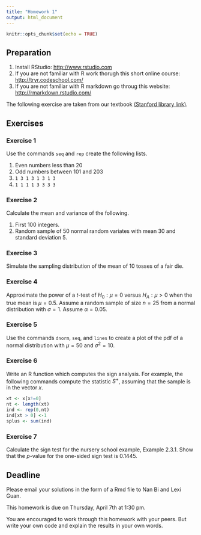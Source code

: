 ```yaml
---
title: "Homework 1"
output: html_document
---
```


```r
knitr::opts_chunk$set(echo = TRUE)
```

## Preparation

1. Install RStudio: <http://www.rstudio.com>
2. If you are not familiar with R work thorugh this short online course: <http://tryr.codeschool.com/>
3. If you are not familiar with R markdown go throug this website: <http://rmarkdown.rstudio.com/>

The following exercise are taken from our textbook [(Stanford library link)](https://searchworks.stanford.edu/view/10718635).

## Exercises

### Exercise 1

Use the commands ``seq`` and ``rep`` create the following lists.

1. Even numbers less than 20
2. Odd numbers between 101 and 203
3. ``1 3 1 3 1 3 1 3``
4. ``1 1 1 1 3 3 3 3``

### Exercise 2

Calculate the mean and variance of the following. 

1. First 100 integers.
2. Random sample of 50 normal random variates with mean 30 and standard deviation 5.

### Exercise 3

Simulate the sampling distribution of the mean of 10 tosses of a fair die.

### Exercise 4

Approximate the power of a $t$-test of $H_0: \mu = 0$ versus $H_A: \mu > 0$ when the true mean is $\mu = 0.5$. Assume a random sample of size $n = 25$ from a normal distribution with $\sigma = 1$. Assume $\alpha = 0.05$.

### Exercise 5

Use the commands ``dnorm``, ``seq``, and ``lines`` to create a plot of the pdf of a normal distribution with $\mu = 50$ and 
$\sigma^2 = 10$.

### Exercise 6

Write an R function which computes the sign analysis. For example, the following commands compute the statistic $S^+$, assuming that the sample is in the vector $x$.
```r
xt <- x[x!=0]
nt <- length(xt)
ind <- rep(0,nt) 
ind[xt > 0] <-1
splus <- sum(ind)
```

### Exercise 7

Calculate the sign test for the nursery school example, Example 2.3.1. Show that the $p$-value for the one-sided sign test is $0.1445$.

## Deadline

Please email your solutions in the form of a Rmd file to Nan Bi and Lexi Guan.

This homework is due on Thursday, April 7th at 1:30 pm.

You are encouraged to work through this homework with your peers. But write your own code and explain the results in your own words. 

